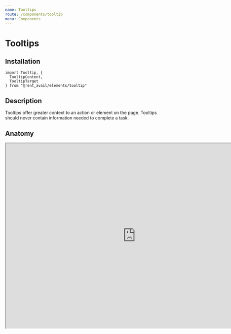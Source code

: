 ```yaml
---
name: Tooltips
route: /components/tooltip
menu: Components
---
```



# Tooltips

<Status status="production" />

## Installation

```
import Tooltip, {
  TooltipContent,
  TooltipTarget
} from "@rent_avail/elements/tooltip"
```

## Description

Tooltips offer greater context to an action or element on the page. Tooltips should never contain information needed to complete a task.

## Anatomy

<iframe
  style={{ border: "none" }}
  width="840"
  height="600"
  src="https://www.figma.com/embed?embed_host=share&url=https%3A%2F%2Fwww.figma.com%2Ffile%2FRqpXARK3vSrZbzWw6GrEnKqg%2FProduct%3Fnode-id%3D1835%253A594"
  allowFullscreen
/>

1. Tooltip Content
2. Tooltip Target

### Props

#### Tooltip

<Prop name="id" type="string">
  ID needed for accesability
</Prop>

## Usage

<Playground>
  {() => {
    return (
      <p>
        <Tooltip id="button-target">
          <TooltipTarget>
            <strong style={{
              cursor: "pointer",
              padding: "0 1rem",
              marginRight: "1rem",
              background: "#f3f3f3",
              borderRadius: "4px"
            }}>i</strong>
          </TooltipTarget>
          <TooltipContent>
            <p>I'm a small expainer for the text you just read.</p>
          </TooltipContent>
        </Tooltip>
        <span>Some confusing text that might need explaining.</span>
      </p>
    )
  }}
</Playground>
